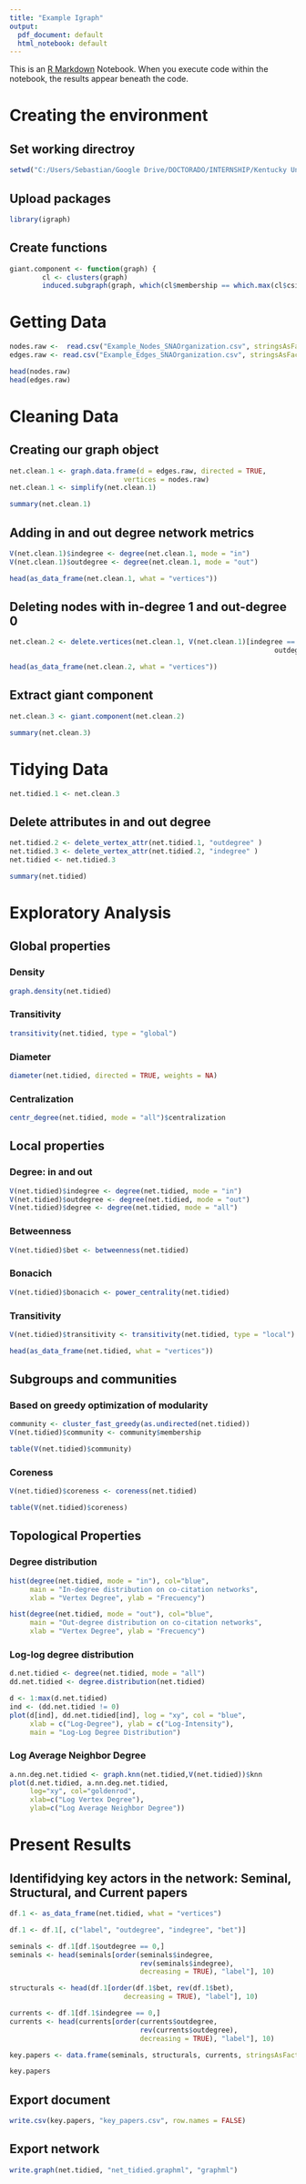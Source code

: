 ```yaml
---
title: "Example Igraph"
output:
  pdf_document: default
  html_notebook: default
---
```


This is an [R Markdown](http://rmarkdown.rstudio.com) Notebook. When you execute code within the notebook, the results appear beneath the code. 


# Creating the environment ####

## Set working directroy
```r
setwd("C:/Users/Sebastian/Google Drive/DOCTORADO/INTERNSHIP/Kentucky University/Activities Internship/F LINKS IGRAPH")

```


## Upload packages

```r
library(igraph)
```

## Create functions

```r
giant.component <- function(graph) {
        cl <- clusters(graph)
        induced.subgraph(graph, which(cl$membership == which.max(cl$csize)))}
```

# Getting Data ####

```r
nodes.raw <-  read.csv("Example_Nodes_SNAOrganization.csv", stringsAsFactors = FALSE)
edges.raw <- read.csv("Example_Edges_SNAOrganization.csv", stringsAsFactors = FALSE)

head(nodes.raw)
head(edges.raw)
```

# Cleaning Data ####

## Creating our graph object

```r
net.clean.1 <- graph.data.frame(d = edges.raw, directed = TRUE, 
                            vertices = nodes.raw)
net.clean.1 <- simplify(net.clean.1)

summary(net.clean.1)
```

## Adding in and out degree network metrics

```r
V(net.clean.1)$indegree <- degree(net.clean.1, mode = "in")
V(net.clean.1)$outdegree <- degree(net.clean.1, mode = "out")

head(as_data_frame(net.clean.1, what = "vertices"))
```

## Deleting nodes with in-degree 1 and out-degree 0

```r
net.clean.2 <- delete.vertices(net.clean.1, V(net.clean.1)[indegree == 1 &
                                                                 outdegree == 0])

head(as_data_frame(net.clean.2, what = "vertices"))
```

## Extract giant component 

```r
net.clean.3 <- giant.component(net.clean.2)

summary(net.clean.3)
```

# Tidying Data ####

```r
net.tidied.1 <- net.clean.3
```

## Delete attributes in and out degree

```r
net.tidied.2 <- delete_vertex_attr(net.tidied.1, "outdegree" )
net.tidied.3 <- delete_vertex_attr(net.tidied.2, "indegree" )
net.tidied <- net.tidied.3

summary(net.tidied)
```

# Exploratory Analysis ####

## Global properties

### Density

```r
graph.density(net.tidied)
```

### Transitivity 

```r
transitivity(net.tidied, type = "global")
```

### Diameter

```r
diameter(net.tidied, directed = TRUE, weights = NA)
```

### Centralization

```r
centr_degree(net.tidied, mode = "all")$centralization
```

## Local properties

### Degree: in and out

```r
V(net.tidied)$indegree <- degree(net.tidied, mode = "in")
V(net.tidied)$outdegree <- degree(net.tidied, mode = "out")
V(net.tidied)$degree <- degree(net.tidied, mode = "all")
```

### Betweenness

```r
V(net.tidied)$bet <- betweenness(net.tidied)
```

### Bonacich

```r
V(net.tidied)$bonacich <- power_centrality(net.tidied)
```

### Transitivity 

```r
V(net.tidied)$transitivity <- transitivity(net.tidied, type = "local")

head(as_data_frame(net.tidied, what = "vertices"))
```

## Subgroups and communities 

### Based on greedy optimization of modularity

```r
community <- cluster_fast_greedy(as.undirected(net.tidied))
V(net.tidied)$community <- community$membership

table(V(net.tidied)$community)
```

### Coreness

```r
V(net.tidied)$coreness <- coreness(net.tidied)

table(V(net.tidied)$coreness)
```

## Topological Properties

### Degree distribution

```r
hist(degree(net.tidied, mode = "in"), col="blue", 
     main = "In-degree distribution on co-citation networks",
     xlab = "Vertex Degree", ylab = "Frecuency")

hist(degree(net.tidied, mode = "out"), col="blue", 
     main = "Out-degree distribution on co-citation networks",
     xlab = "Vertex Degree", ylab = "Frecuency")
```

### Log-log degree distribution

```r
d.net.tidied <- degree(net.tidied, mode = "all") 
dd.net.tidied <- degree.distribution(net.tidied)

d <- 1:max(d.net.tidied)
ind <- (dd.net.tidied != 0)
plot(d[ind], dd.net.tidied[ind], log = "xy", col = "blue", 
     xlab = c("Log-Degree"), ylab = c("Log-Intensity"), 
     main = "Log-Log Degree Distribution")
```

### Log Average Neighbor Degree

```r
a.nn.deg.net.tidied <- graph.knn(net.tidied,V(net.tidied))$knn
plot(d.net.tidied, a.nn.deg.net.tidied, 
     log="xy", col="goldenrod", 
     xlab=c("Log Vertex Degree"),
     ylab=c("Log Average Neighbor Degree"))
```

# Present Results ####

## Identifidying key actors in the network: Seminal, Structural, and Current papers

```r
df.1 <- as_data_frame(net.tidied, what = "vertices")

df.1 <- df.1[, c("label", "outdegree", "indegree", "bet")]

seminals <- df.1[df.1$outdegree == 0,]
seminals <- head(seminals[order(seminals$indegree, 
                                rev(seminals$indegree),
                                decreasing = TRUE), "label"], 10)

structurals <- head(df.1[order(df.1$bet, rev(df.1$bet),
                            decreasing = TRUE), "label"], 10)

currents <- df.1[df.1$indegree == 0,]
currents <- head(currents[order(currents$outdegree, 
                                rev(currents$outdegree),
                                decreasing = TRUE), "label"], 10)

key.papers <- data.frame(seminals, structurals, currents, stringsAsFactors = FALSE)

key.papers
```

## Export document

```r
write.csv(key.papers, "key_papers.csv", row.names = FALSE)
```

## Export network 

```r
write.graph(net.tidied, "net_tidied.graphml", "graphml")
```
